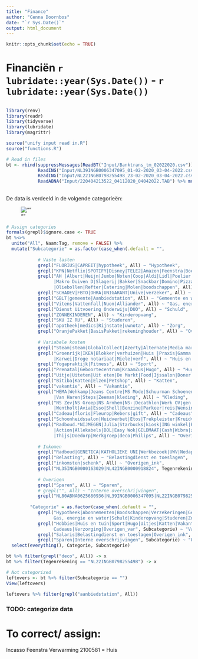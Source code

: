 ```yaml
---
title: "Finance"
author: "Cenna Doornbos"
date: "`r Sys.Date()`"
output: html_document
---
```


```r
knitr::opts_chunk$set(echo = TRUE)
```

# Financiën `r lubridate::year(Sys.Date())` - `r lubridate::year(Sys.Date())`

##
```r
library(renv)
library(readr)
library(tidyverse)
library(lubridate)
library(magrittr)

source("unify input read in.R")
source("functions.R")
```

``` r
# Read in files
bt <- rbind(suppressMessages(ReadBT("Input/Banktrans_tm_02022020.csv")) %>% mutate("Bron" = "BT"),
            ReadING("Input/NL39INGB0006347095_01-02-2020_03-04-2022.csv") %>% mutate("Bron" = "Cenna"),
            ReadING("Input/NL22INGB0798255498_23-02-2020_03-04-2022.csv") %>% mutate("Bron" = "Gezamenlijk"),
            ReadABNA("Input/220404213522_04112020_04042022.TAB") %>% mutate("Bron" = "Thijs"))
```

##
De data is verdeeld in de volgende categorieën:

![""](categorien.jpg)


``` r
# Assign categories
formals(grepl)$ignore.case <- TRUE
bt %<>%
  unite("All", Naam:Tag, remove = FALSE) %>%
  mutate("Subcategorie" = as.factor(case_when(.default = "",
            
            # Vaste lasten
            grepl("FLORIUS|CAPREIT|hypotheek", All) ~ "Hypotheek",
            grepl("KPN|Netflix|SPOTIFY|Disney|TELE2|Amazon|Feenstra|Boekenplezier", All) ~ "Abonnementen",
            grepl("AH |Albert|Heijn|Jumbo|Noten|Coop|Aldi|Lidl|Poelier|Koopman|HelloFresh|
                  |Makro Duiven D|Slagerij|Bakker|Snackbar|Domino|Pizza|Takeaway|SiteDish|Spare Rib|Spar|
                  |Oliebollen|Refter|Catering|Molen|boodschappen", All) ~ "Boodschappen",
            grepl("SCHADEV|FBTO|OHRA|UNIGARANT|Unive|verzeker", All) ~ "Verzekering",
            grepl("GBLT|gemeente|Aanbiedstation", All) ~ "Gemeente en waterschappen",
            grepl("Vitens|Vattenfall|Nuon|Alliander", All) ~ "Gas, energie en water",
            grepl("Dienst Uitvoering Onderwijs|DUO", All) ~ "Schuld",
            grepl("ZONNEKINDEREN", All) ~ "Kinderopvang",
            grepl("SKU IZ RU", All) ~ "Studeren",
            grepl("apotheek|medics|Rijnstate|uwnota", All) ~ "Zorg",
            grepl("OranjePakket|BasisPakket|rekeninghouder", All) ~ "Overigen_vast",
            
            # Variabele kosten
            grepl("Steam|steam|GlobalCollect|Azerty|Alternate|Media markt|Google|ski", All) ~ "Hobbies",
            grepl("Groenrijk|IKEA|Blokker|verhuizen|Huis |Praxis|Gamma|Hornbach|Coolblue|
                  |Karwei|Droge notariaat|Miele|verf", All) ~ "Huis en tuin",
            grepl("Yogapraktijk|Fitness", All) ~ "Sport",
            grepl("Prenatal|Geboortecentrum|KraamZus|Hugo", All) ~ "Hugo",
            grepl("Uitje|Uiteten|Uit eten|De Markt|Food|Ijssalon|Doner|Huiskamer|Jax|Nos", All) ~ "Uitjes",
            grepl("Bitiba|Katten|Elzen|Petshop", All) ~ "Katten",
            grepl("vakantie", All) ~ "Vakantie",
            grepl("HEMA|Wehkamp|Jeans Centre|MS Mode|Schuurman Schoenen|Primark|Miss Etam|MS 1|HENNES|
                  |Van Haren|Steps|Zeeman|kleding", All) ~ "Kleding",
            grepl("NS Zev|NS Groep|NS Arnhem|NS-|Decathlon|Werk OV|gen OV|\\*OV|TC&O|Fiets|Auto Martens|
                  |Wentholt|Avia|Esso|Shell|Benzine|Parkeer|reis|Wensink", All) ~ "Vervoer",
            grepl("Cadeau|floris|Fleurop|Rebers|gift", All) ~ "Cadeaus",
            grepl("Schoonheidssalon|Huidverbet|Etos|Trekpleister|Kruidvat|kapper|Drogist|Barrett", All) ~ "Verzorging",
            grepl("Radboud.*NIJMEGEN|Julia|Starbucks|kiosk|ING winkel|BK |MCDONALD'S|INTERTOYS|Smullers|
                  |Action|Allekabels|BOL|Easy Wok|GELDMAAT|Cash|Wibra|zevenaar|Nijmegen|Loterij|Cenna|
                  |Thijs|Doedorp|Werkgroep|deco|Philips", All) ~ "Overigen_var",
            
            # Inkomen
            grepl("Radboud|GENETICA|KATHOLIEKE UNI|Werkbezoek|UWV|Nedap|Creditcard|KAMER VAN KOOPHAND", All) ~ "Salaris",
            grepl("Belasting", All) ~ "Belastingdienst en toeslagen",
            grepl("inkomsten|schenk", All) ~ "Overigen_ink",
            grepl("NL35INGB0000163029|NL42INGB0000918824", Tegenrekening)  ~ "Overigen_ink",
            
            # Overigen
            grepl("Sparen", All) ~ "Sparen",
            # grepl("", All) ~ "Interne overschrijvingen",
            grepl("NL80ABNA0625680936|NL39INGB0006347095|NL22INGB0798255498", Tegenrekening) ~ "Interne overschrijvingen")),
         
         "Categorie" = as.factor(case_when(.default = "",
            grepl("Hypotheek|Abonnementen|Boodschappen|Verzekeringen|Gemeente en waterschappen|
                  Gas, energie en water|Schuld|Kinderopvang|Studeren|Zorg|Overigen_vast", Subcategorie) ~ "Vaste lasten",
            grepl("Hobbies|Huis en tuin|Sport|Hugo|Uitjes|Katten|Vakantie|Kleding|Vervoer|
                  Cadeaus|Verzorging|Overigen_var", Subcategorie) ~ "Variabele kosten",
            grepl("Salaris|Belastingdienst en toeslagen|Overigen_ink", Subcategorie) ~ "Inkomen",
            grepl("Sparen|Interne overschrijvingen", Subcategorie) ~ "Overigen"))) %>%
  select(everything(), Categorie, Subcategorie)

bt %>% filter(grepl("deco", All)) -> x
bt %>% filter(Tegenrekening == "NL22INGB0798255498") -> x

# Not categorized
leftovers <- bt %>% filter(Subcategorie == "")
View(leftovers)

leftovers %>% filter(grepl("aanbiedstation", All))
```
### TODO: categorize data

# To correct/ assign:
Incasso Feenstra Verwarming 2100581 = Huis
